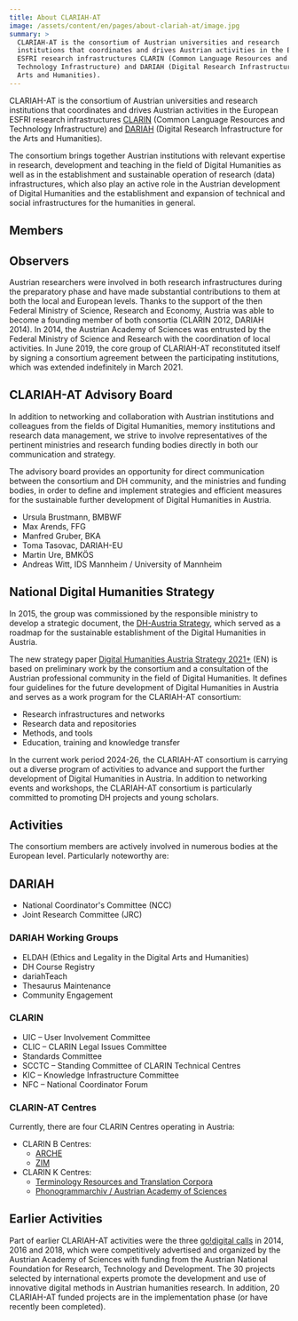 ```yaml
---
title: About CLARIAH-AT
image: /assets/content/en/pages/about-clariah-at/image.jpg
summary: >
  CLARIAH-AT is the consortium of Austrian universities and research
  institutions that coordinates and drives Austrian activities in the European
  ESFRI research infrastructures CLARIN (Common Language Resources and
  Technology Infrastructure) and DARIAH (Digital Research Infrastructure for the
  Arts and Humanities).
---
```

CLARIAH-AT is the consortium of Austrian universities and research institutions that coordinates and drives Austrian activities in the European ESFRI research infrastructures [CLARIN](https://www.clarin.eu/) (Common Language Resources and Technology Infrastructure) and [DARIAH](https://www.dariah.eu/) (Digital Research Infrastructure for the Arts and Humanities).

The consortium brings together Austrian institutions with relevant expertise in research, development and teaching in the field of Digital Humanities as well as in the establishment and sustainable operation of research (data) infrastructures, which also play an active role in the Austrian development of Digital Humanities and the establishment and expansion of technical and social infrastructures for the humanities in general.

## Members

<Grid layout="two-columns">
  <GridItem>
    <ImageLink link={{ discriminant: "consortium", value: "austrian-academy-of-sciences" }} src="/assets/content/en/pages/about-clariah-at/austrian-academy-of-sciences.png" text="Austrian Academy of Sciences" />
  </GridItem>

  <GridItem>
    <ImageLink link={{ discriminant: "consortium", value: "austrian-national-library" }} src="/assets/content/en/pages/about-clariah-at/austrian-national-library.png" text="Austrian National Library" />
  </GridItem>

  <GridItem>
    <ImageLink link={{ discriminant: "consortium", value: "university-for-continuing-education-krems" }} src="/assets/content/en/pages/about-clariah-at/university-for-continuing-education-krems.png" text="University for Continuing Education Krems" />
  </GridItem>

  <GridItem>
    <ImageLink link={{ discriminant: "consortium", value: "university-of-graz" }} src="/assets/content/en/pages/about-clariah-at/University of Graz.png" text="University of Graz" />
  </GridItem>

  <GridItem>
    <ImageLink link={{ discriminant: "consortium", value: "university-of-innsbruck" }} src="/assets/content/en/pages/about-clariah-at/university-of-innsbruck.png" text="University of Innsbruck" />
  </GridItem>

  <GridItem>
    <ImageLink link={{ discriminant: "consortium", value: "university-of-klagenfurt" }} src="/assets/content/en/pages/about-clariah-at/university-of-klagenfurt.png" text="University of Klagenfurt" />
  </GridItem>

  <GridItem>
    <ImageLink link={{ discriminant: "consortium", value: "university-of-salzburg" }} src="/assets/content/en/pages/about-clariah-at/university-of-salzburg.png" text="University of Salzburg" />
  </GridItem>

  <GridItem>
    <ImageLink link={{ discriminant: "consortium", value: "university-of-vienna" }} src="/assets/content/en/pages/about-clariah-at/university-of-vienna.png" text="University of Vienna" />
  </GridItem>
</Grid>

## Observers

<Grid layout="two-columns">
  <GridItem>
    <ImageLink link={{ discriminant: "consortium", value: "university-of-music-and-performing-arts-vienna" }} src="/assets/content/en/pages/about-clariah-at/mdw-logo-en-blue-rgb.png" text="University of music and performing arts vienna" />
  </GridItem>
</Grid>

Austrian researchers were involved in both research infrastructures during the preparatory phase and have made substantial contributions to them at both the local and European levels. Thanks to the support of the then Federal Ministry of Science, Research and Economy, Austria was able to become a founding member of both consortia (CLARIN 2012, DARIAH 2014). In 2014, the Austrian Academy of Sciences was entrusted by the Federal Ministry of Science and Research with the coordination of local activities. In June 2019, the core group of CLARIAH-AT reconstituted itself by signing a consortium agreement between the participating institutions, which was extended indefinitely in March 2021.

## CLARIAH-AT Advisory Board

In addition to networking and collaboration with Austrian institutions and colleagues from the fields of Digital Humanities, memory institutions and research data management, we strive to involve representatives of the pertinent ministries and research funding bodies directly in both our communication and strategy.

The advisory board provides an opportunity for direct communication between the consortium and DH community, and the ministries and funding bodies, in order to define and implement strategies and efficient measures for the sustainable further development of Digital Humanities in Austria.

* Ursula Brustmann, BMBWF
* Max Arends, FFG
* Manfred Gruber, BKA
* Toma Tasovac, DARIAH-EU
* Martin Ure, BMKÖS
* Andreas Witt, IDS Mannheim / University of Mannheim

## National Digital Humanities Strategy

In 2015, the group was commissioned by the responsible ministry to develop a strategic document, the [DH-Austria Strategy](https://doi.org/10.1553/DH-AUSTRIA-STRATEGIE-2015), which served as a roadmap for the sustainable establishment of the Digital Humanities in Austria.

The new strategy paper [Digital Humanities Austria Strategy 2021+](http://gams.uni-graz.at/o:clariah.dha-strategie-2021-en) (EN) is based on preliminary work by the consortium and a consultation of the Austrian professional community in the field of Digital Humanities. It defines four guidelines for the future development of Digital Humanities in Austria and serves as a work program for the CLARIAH-AT consortium:

* Research infrastructures and networks
* Research data and repositories
* Methods, and tools
* Education, training and knowledge transfer

In the current work period 2024-26, the CLARIAH-AT consortium is carrying out a diverse program of activities to advance and support the further development of Digital Humanities in Austria. In addition to networking events and workshops, the CLARIAH-AT consortium is particularly committed to promoting DH projects and young scholars.

## Activities

The consortium members are actively involved in numerous bodies at the European level. Particularly noteworthy are:

## DARIAH

* National Coordinator's Committee (NCC)
* Joint Research Committee (JRC)

### DARIAH Working Groups

* ELDAH (Ethics and Legality in the Digital Arts and Humanities)
* DH Course Registry
* dariahTeach
* Thesaurus Maintenance
* Community Engagement

### CLARIN

* UIC – User Involvement Committee
* CLIC – CLARIN Legal Issues Committee
* Standards Committee
* SCCTC – Standing Committee of CLARIN Technical Centres
* KIC – Knowledge Infrastructure Committee
* NFC – National Coordinator Forum

### CLARIN-AT Centres

Currently, there are four CLARIN Centres operating in Austria:

* CLARIN B Centres:
  * [ARCHE](https://www.clarin.eu/blog/tour-de-clarin-clarin-b-centre-vienna-austrian-centre-digital-humanities-and-cultural-heritage)
  * [ZIM](https://www.clarin.eu/news/zim-centre-information-modelling-receives-b-centre-certification)
* CLARIN K Centres:
  * [Terminology Resources and Translation Corpora](https://trtc.univie.ac.at/)
  * [Phonogrammarchiv / Austrian Academy of Sciences](https://www.clarin.eu/blog/tour-de-clarin-phonogrammarchiv-austrian-academy-sciences-clarin-knowledge-centre)

## Earlier Activities

Part of earlier CLARIAH-AT activities were the three [go!digital calls](https://www.oeaw.ac.at/foerderungen/godigital) in 2014, 2016 and 2018, which were competitively advertised and organized by the Austrian Academy of Sciences with funding from the Austrian National Foundation for Research, Technology and Development. The 30 projects selected by international experts promote the development and use of innovative digital methods in Austrian humanities research. In addition, 20 CLARIAH-AT funded projects are in the implementation phase (or have recently been completed).
